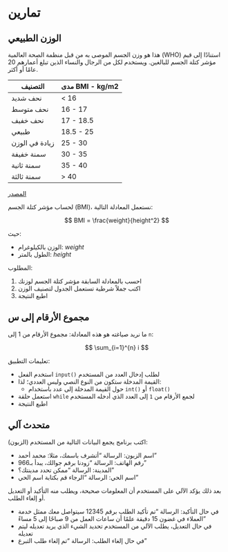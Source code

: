 # تمارين {.unnumbered}

## الوزن الطبيعي

هذا هو وزن الجسم الموصى به من قبل منظمة الصحة العالمية (WHO) استنادًا إلى قيم مؤشر كتلة الجسم للبالغين. ويستخدم لكل من الرجال والنساء الذين تبلغ أعمارهم 20 عامًا أو أكثر.

| **التصنيف** | **مدى BMI - kg/m2** |
| --- | --- |
| نحف شديد | < 16 |
| نحف متوسط | 16 - 17 |
| نحف خفيف | 17 - 18.5 |
| طبيعي | 18.5 - 25 |
| زيادة في الوزن | 25 - 30 |
| سمنة خفيفة | 30 - 35 |
| سمنة ثانية | 35 - 40 |
| سمنة ثالثة | > 40 |

[المصدر](https://www.calculator.net/bmi-calculator.html)

لحساب مؤشر كتلة الجسم (BMI)، نستعمل المعادلة التالية:

$$
BMI = \frac{weight}{height^2}
$$

حيث:

- الوزن بالكيلوغرام: $weight$
- الطول بالمتر: $height$

المطلوب:

1. احسب بالمعادلة السابقة مؤشر كتلة الجسم لوزنك
2. اكتب جملاً شرطية تستعمل الجدول لتصنيف الوزن
3. اطبع النتيجة

## مجموع الأرقام إلى س

ما نريد صياغته هو هذه المعادلة: مجموع الأرقام من 1 إلى `n`:

$$
\sum_{i=1}^{n} i
$$

تعليمات التطبيق:

- استخدم الفعل `input()` لطلب إدخال العدد من المستخدم
- القيمة المدخلة ستكون من النوع النصي وليس العددي؛ لذا:
  - حول القيمة المدخلة إلى عدد باستخدام `int()` أو `float()`
- استعمل حلقة `while` لجمع الأرقام من `1` إلى العدد الذي أدخله المستخدم
- اطبع النتيجة

## متحدث آلي

اكتب برنامج يجمع البيانات التالية من المستخدم (الزبون):

- اسم الزبون: الرسالة "أتشرف باسمك، مثلا: محمد أحمد"
- رقم الهاتف: الرسالة "زودنا برقم جوالك، يبدأ بـ966"
- المدينة: الرسالة "ممكن تحدد مدينتك؟"
- اسم الحي: الرسالة "الرجاء قم بكتابة اسم الحي"

بعد ذلك يؤكد الآلي على المستخدم أن المعلومات صحيحة، ويطلب منه التأكيد أو التعديل أو إلغاء الطلب.

- في حال التأكيد: الرسالة "تم تأكيد الطلب برقم 12345 سيتواصل معك ممثل خدمة العملاء في غضون 15 دقيقة علمًا أن ساعات العمل من 9 صباحًا إلى 5 مساءً"
- في حال التعديل، يطلب الآلي من المستخدم تحديد الشيء الذي يريد تعديله ليتم تعديله
- في حال إلغاء الطلب: الرسالة "تم إلغاء طلب التبرع"


